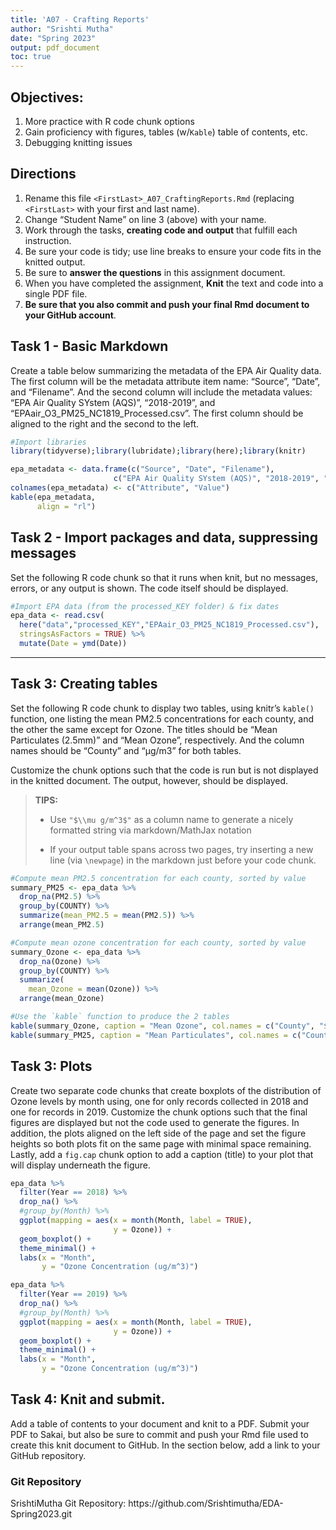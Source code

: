 ```yaml
---
title: 'A07 - Crafting Reports'
author: "Srishti Mutha" 
date: "Spring 2023"
output: pdf_document
toc: true
---
```


## Objectives:

1.  More practice with R code chunk options
1.  Gain proficiency with figures, tables (w/`Kable`) table of contents, etc.
1.  Debugging knitting issues

## Directions

1.  Rename this file `<FirstLast>_A07_CraftingReports.Rmd` (replacing `<FirstLast>` with your first and last name).
1.  Change "Student Name" on line 3 (above) with your name.
1.  Work through the tasks, **creating code and output** that fulfill each instruction.
1.  Be sure your code is tidy; use line breaks to ensure your code fits in the knitted output.
1.  Be sure to **answer the questions** in this assignment document.
1.  When you have completed the assignment, **Knit** the text and code into a single PDF file.
1.  **Be sure that you also commit and push your final Rmd document to your GitHub account**.

## Task 1 - Basic Markdown

Create a table below summarizing the metadata of the EPA Air Quality data. The first column will be the metadata attribute item name: "Source", "Date", and "Filename". And the second column will include the metadata values: "EPA Air Quality SYstem (AQS)", "2018-2019", and "EPAair_O3_PM25_NC1819_Processed.csv". The first column should be aligned to the right and the second to the left.

```r
#Import libraries
library(tidyverse);library(lubridate);library(here);library(knitr)

epa_metadata <- data.frame(c("Source", "Date", "Filename"),
                       c("EPA Air Quality SYstem (AQS)", "2018-2019", "EPAair_O3_PM25_NC1819_Processed.csv"))
colnames(epa_metadata) <- c("Attribute", "Value")
kable(epa_metadata,
      align = "rl")
```

## Task 2 - Import packages and data, suppressing messages

Set the following R code chunk so that it runs when knit, but no messages, errors, or any output is shown. The code itself should be displayed.

```r
#Import EPA data (from the processed_KEY folder) & fix dates
epa_data <- read.csv(
  here("data","processed_KEY","EPAair_O3_PM25_NC1819_Processed.csv"),
  stringsAsFactors = TRUE) %>% 
  mutate(Date = ymd(Date))
```

---

## Task 3: Creating tables

Set the following R code chunk to display two tables, using knitr's `kable()` function, one listing the mean PM2.5 concentrations for each county, and the other the same except for Ozone. The titles should be "Mean Particulates (2.5mm)" and "Mean Ozone", respectively. And the column names should be "County" and "µg/m3" for both tables.

Customize the chunk options such that the code is run but is not displayed in the knitted document. The output, however, should be displayed.

> **TIPS:**
>
> -   Use `"$\\mu g/m^3$"` as a column name to generate a nicely formatted string via markdown/MathJax notation
>
> -   If your output table spans across two pages, try inserting a new line (via `\newpage`) in the markdown just before your code chunk.

```r
#Compute mean PM2.5 concentration for each county, sorted by value
summary_PM25 <- epa_data %>% 
  drop_na(PM2.5) %>% 
  group_by(COUNTY) %>% 
  summarize(mean_PM2.5 = mean(PM2.5)) %>% 
  arrange(mean_PM2.5)

#Compute mean ozone concentration for each county, sorted by value
summary_Ozone <- epa_data %>% 
  drop_na(Ozone) %>% 
  group_by(COUNTY) %>% 
  summarize(
    mean_Ozone = mean(Ozone)) %>% 
  arrange(mean_Ozone)

#Use the `kable` function to produce the 2 tables
kable(summary_Ozone, caption = "Mean Ozone", col.names = c("County", "$\\mu g/m^3$"))
kable(summary_PM25, caption = "Mean Particulates", col.names = c("County", "$\\mu g/m^3$"))

```

\newpage

## Task 3: Plots

Create two separate code chunks that create boxplots of the distribution of Ozone levels by month using, one for only records collected in 2018 and one for records in 2019. Customize the chunk options such that the final figures are displayed but not the code used to generate the figures. In addition, the plots aligned on the left side of the page and set the figure heights so both plots fit on the same page with minimal space remaining. Lastly, add a `fig.cap` chunk option to add a caption (title) to your plot that will display underneath the figure.

```r
epa_data %>%
  filter(Year == 2018) %>%
  drop_na() %>%
  #group_by(Month) %>%
  ggplot(mapping = aes(x = month(Month, label = TRUE),
                       y = Ozone)) +
  geom_boxplot() +
  theme_minimal() +
  labs(x = "Month",
       y = "Ozone Concentration (ug/m^3)")
```

```r
epa_data %>%
  filter(Year == 2019) %>%
  drop_na() %>%
  #group_by(Month) %>%
  ggplot(mapping = aes(x = month(Month, label = TRUE),
                       y = Ozone)) +
  geom_boxplot() +
  theme_minimal() +
  labs(x = "Month",
       y = "Ozone Concentration (ug/m^3)")
```


\newpage

## Task 4: Knit and submit.
Add a table of contents to your document and knit to a PDF. Submit your PDF to Sakai, but also be sure to commit and push your Rmd file used to create this knit document to GitHub. In the section below, add a link to your GitHub repository. 

### Git Repository
SrishtiMutha Git Repository: https://github.com/Srishtimutha/EDA-Spring2023.git

